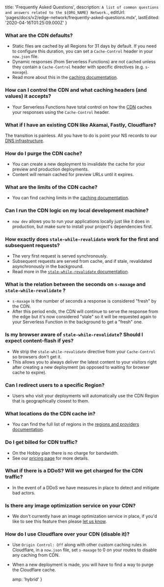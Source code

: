 
  title: 'Frequently Asked Questions',
  description: `A list of common questions and answers related to the ${ORG_NAME} Network.`,
  editUrl: 'pages/docs/v2/edge-network/frequently-asked-questions.mdx',
  lastEdited: '2020-04-16T01:25:09.000Z'
}

### What are the CDN defaults?

- Static files are cached by all Regions for 31 days by default. If you need to configure this duration, you can set a `Cache-Control` header in your `now.json` file.
- Dynamic responses (from Serverless Functions) are not cached unless they contain a `Cache-Control` header with specific directives (e.g. `s-maxage`).
- Read more about this in the [caching documentation](/docs/v2/edge-network/caching).

### How can I control the CDN and what caching headers (and values) it accepts?

- Your Serverless Functions have total control on how the [CDN](/docs/v2/edge-network/caching) caches your responses using the `Cache-Control` header.

### What if I have an existing CDN like Akamai, Fastly, Cloudflare?

The transition is painless. All you have to do is point your NS records to our [DNS infrastructure](/docs/v2/custom-domains#adding-a-domain).

### How do I purge the CDN cache?

- You can create a new deployment to invalidate the cache for your preview and production deployments.
- Content will remain cached for preview URLs until it expires.

### What are the limits of the CDN cache?

- You can find caching limits in the [caching documentation](/docs/v2/edge-network/caching#limits).

### Can I run the CDN logic on my local development machine?

- `now dev` allows you to run your applications locally just like it does in production, but make sure to install your project's dependencies first.

### How exactly does `stale-while-revalidate` work for the first and subsequent requests?

- The very first request is served synchronously.
- Subsequent requests are served from cache, and if stale, revalidated asynchronously in the background.
- Read more in the [`stale-while-revalidate` documentation](/docs/v2/edge-network/caching#Stale-While-Revalidate).

### What is the relation between the seconds on `s-maxage` and `stale-while-revalidate` ?

- `s-maxage` is the number of seconds a response is considered "fresh" by the CDN.
- After this period ends, the CDN will continue to serve the response from the edge but it's now considered "stale" so it will be requested again to your Serverless Function in the background to get a "fresh" one.

### Is my browser aware of `stale-while-revalidate`? Should I expect content-flash if yes?

- We strip the `stale-while-revalidate` directive from your `Cache-Control` so browsers don't get it.
- This allows you to always deliver the latest content to your visitors right after creating a new deployment (as opposed to waiting for browser cache to expire).

### Can I redirect users to a specific Region?

- Users who visit your deployments will automatically use the CDN Region that is geographically closest to them.

### What locations do the CDN cache in?

- You can find the full list of regions in the [regions and providers documentation](/docs/v2/edge-network/regions).

### Do I get billed for CDN traffic?

- On the Hobby plan there is no charge for bandwidth.
- See our [pricing page](/pricing) for more details.

### What if there is a DDoS? Will we get charged for the CDN traffic?

- In the event of a DDoS we have measures in place to detect and mitigate bad actors.

### Is there any image optimization service on your CDN?

- We don't currently have an image optimization service in place, if you'd like to see this feature then please [let us know](/feedback).

### How do I use Cloudflare over your CDN (disable it)?

- Use `Origin Control: Off` along with other custom caching rules in Cloudflare, in a `now.json` file, set `s-maxage` to 0 on your routes to disable any caching from <OrgName /> CDN.
- When a new deployment is made, you will have to find a way to purge the Cloudflare cache.


  amp: 'hybrid'
}
